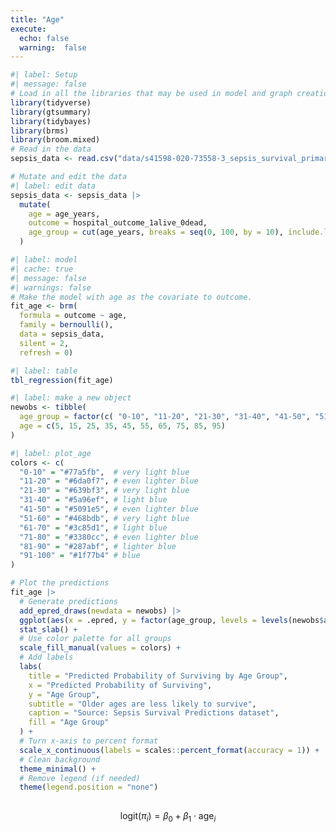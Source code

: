 ```yaml
---
title: "Age"
execute: 
  echo: false
  warning:  false
---
```


```r
#| label: Setup
#| message: false
# Load in all the libraries that may be used in model and graph creation.
library(tidyverse)
library(gtsummary)
library(tidybayes)
library(brms)
library(broom.mixed)
# Read in the data
sepsis_data <- read.csv("data/s41598-020-73558-3_sepsis_survival_primary_cohort.csv")
```

```r
# Mutate and edit the data
#| label: edit data
sepsis_data <- sepsis_data |>
  mutate(
    age = age_years,
    outcome = hospital_outcome_1alive_0dead,
    age_group = cut(age_years, breaks = seq(0, 100, by = 10), include.lowest = TRUE, right = FALSE, labels = paste(seq(0, 90, by = 10), seq(10, 100, by = 10), sep = "-"))
  )

```

```r
#| label: model
#| cache: true
#| message: false
#| warnings: false
# Make the model with age as the covariate to outcome.
fit_age <- brm(
  formula = outcome ~ age,
  family = bernoulli(),
  data = sepsis_data,
  silent = 2, 
  refresh = 0)

```

```r
#| label: table
tbl_regression(fit_age)
```


```r
#| label: make a new object
newobs <- tibble(
  age_group = factor(c( "0-10", "11-20", "21-30", "31-40", "41-50", "51-60", "61-70", "71-80", "81-90", "91-100")),
  age = c(5, 15, 25, 35, 45, 55, 65, 75, 85, 95)
)

```



```r
#| label: plot_age
colors <- c(
  "0-10" = "#77a5fb",  # very light blue
  "11-20" = "#6da0f7", # even lighter blue
  "21-30" = "#639bf3", # very light blue
  "31-40" = "#5a96ef", # light blue
  "41-50" = "#5091e5", # even lighter blue
  "51-60" = "#468bdb", # very light blue
  "61-70" = "#3c85d1", # light blue
  "71-80" = "#3380cc", # even lighter blue
  "81-90" = "#287abf", # lighter blue
  "91-100" = "#1f77b4" # blue
)

# Plot the predictions
fit_age |>
  # Generate predictions
  add_epred_draws(newdata = newobs) |>
  ggplot(aes(x = .epred, y = factor(age_group, levels = levels(newobs$age_group)), fill = factor(age_group, levels = levels(newobs$age_group)))) + 
  stat_slab() +
  # Use color palette for all groups
  scale_fill_manual(values = colors) +
  # Add labels
  labs(
    title = "Predicted Probability of Surviving by Age Group",
    x = "Predicted Probability of Surviving",
    y = "Age Group", 
    subtitle = "Older ages are less likely to survive", 
    caption = "Source: Sepsis Survival Predictions dataset", 
    fill = "Age Group"
  ) +
  # Turn x-axis to percent format
  scale_x_continuous(labels = scales::percent_format(accuracy = 1)) +
  # Clean background
  theme_minimal() +
  # Remove legend (if needed)
  theme(legend.position = "none")
  
```

$$\text{logit}(\pi_i) = \beta_0 + \beta_1 \cdot \text{age}_i $$
